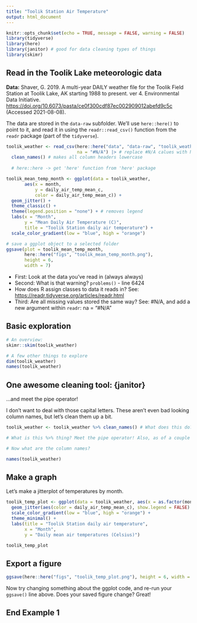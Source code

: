 ```yaml
---
title: "Toolik Station Air Temperature"
output: html_document
---
```


```r
knitr::opts_chunk$set(echo = TRUE, message = FALSE, warning = FALSE)
library(tidyverse)
library(here)
library(janitor) # good for data cleaning types of things 
library(skimr)
```

## Read in the Toolik Lake meteorologic data

**Data:** Shaver, G. 2019. A multi-year DAILY weather file for the Toolik Field Station at Toolik Lake, AK starting 1988 to present. ver 4. Environmental Data Initiative. <https://doi.org/10.6073/pasta/ce0f300cdf87ec002909012abefd9c5c> (Accessed 2021-08-08).

The data are stored in the `data-raw` subfolder. We'll use `here::here()` to point to it, and read it in using the `readr::read_csv()` function from the `readr` package (part of the `tidyverse`).

```r
toolik_weather <- read_csv(here::here("data", "data-raw", "toolik_weather.csv"), 
                           na = "#N/A") |> # replace #N/A calues with NA
  clean_names() # makes all column headers lowercase
  
  # here::here -> get 'here' function from 'here' package

toolik_mean_temp_month <- ggplot(data = toolik_weather,
       aes(x = month, 
           y = daily_air_temp_mean_c,
           color = daily_air_temp_mean_c)) +
  geom_jitter() +
  theme_classic() +
  theme(legend.position = "none") + # removes legend
  labs(x = "Month", 
       y = "Mean Daily Air Temperature (C)",
       title = "Toolik Station daily air temperature") +
  scale_color_gradient(low = "blue", high = "orange")

# save a ggplot object to a selected folder 
ggsave(plot = toolik_mean_temp_month,
       here::here("figs", "toolik_mean_temp_month.png"),
       height = 6,
       width = 7)
```

-   First: Look at the data you've read in (always always)
-   Second: What is that warning? `problems()` - line 6424
-   How does R assign classes to data it reads in? See: <https://readr.tidyverse.org/articles/readr.html>
-   Third: Are all missing values stored the same way? See: #N/A, and add a new argument within `readr`: na = "#N/A"

## Basic exploration

```r
# An overview:
skimr::skim(toolik_weather)

# A few other things to explore
dim(toolik_weather)
names(toolik_weather)
```

## One awesome cleaning tool: {janitor}

...and meet the pipe operator!

I don't want to deal with those capital letters. These aren't even bad looking column names, but let's clean them up a bit.

```r
toolik_weather <- toolik_weather %>% clean_names() # What does this do? Say it in words.

# What is this %>% thing? Meet the pipe operator! Also, as of a couple months ago, |> is a native pipe operator (versus %>%, which comes along with the tidyverse)

# Now what are the column names?
```

```r
names(toolik_weather)
```

## Make a graph

Let's make a jitterplot of temperatures by month.

```r
toolik_temp_plot <- ggplot(data = toolik_weather, aes(x = as.factor(month), y = daily_air_temp_mean_c)) +
  geom_jitter(aes(color = daily_air_temp_mean_c), show.legend = FALSE) +
  scale_color_gradient(low = "blue", high = "orange") +
  theme_minimal() +
  labs(title = "Toolik Station daily air temperature",
       x = "Month",
       y = "Daily mean air temperatures (Celsius)")

toolik_temp_plot
```

## Export a figure

```r
ggsave(here::here("figs", "toolik_temp_plot.png"), height = 6, width = 7)
```

Now try changing something about the ggplot code, and re-run your `ggsave()` line above. Does your saved figure change? Great!

## End Example 1
